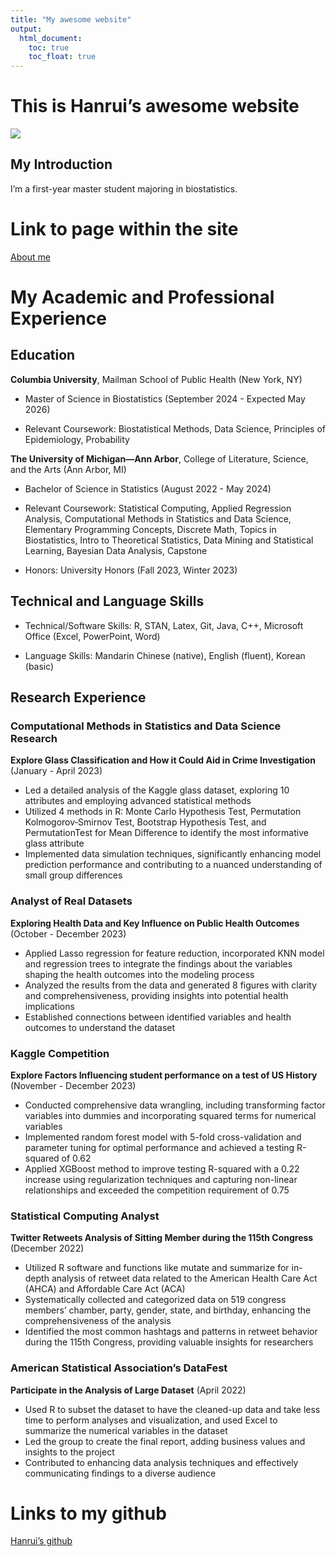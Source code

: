 ```yaml
---
title: "My awesome website"
output: 
  html_document:
    toc: true
    toc_float: true
---
```


# This is Hanrui's awesome website

![](https://media.giphy.com/media/drXGoW1iudhKw/giphy.gif)


## My Introduction

I'm a first-year master student majoring in biostatistics.


# Link to page within the site

[About me](about.html)



# My Academic and Professional Experience

## Education

**Columbia University**, Mailman School of Public Health (New York, NY)

* Master of Science in Biostatistics (September 2024 - Expected May 2026)

* Relevant Coursework: Biostatistical Methods, Data Science, Principles of Epidemiology, Probability

**The University of Michigan—Ann Arbor**, College of Literature, Science, and the Arts (Ann Arbor, MI)

* Bachelor of Science in Statistics (August 2022 - May 2024)

* Relevant Coursework: Statistical Computing, Applied Regression Analysis, Computational Methods in Statistics and Data Science, Elementary Programming Concepts, Discrete Math, Topics in Biostatistics, Intro to Theoretical Statistics, Data Mining and Statistical Learning, Bayesian Data Analysis, Capstone

* Honors: University Honors (Fall 2023, Winter 2023)

## Technical and Language Skills

* Technical/Software Skills: R, STAN, Latex, Git, Java, C++, Microsoft Office (Excel, PowerPoint, Word)

* Language Skills: Mandarin Chinese (native), English (fluent), Korean (basic)

## Research Experience

### Computational Methods in Statistics and Data Science Research

**Explore Glass Classification and How it Could Aid in Crime Investigation** (January - April 2023)

* Led a detailed analysis of the Kaggle glass dataset, exploring 10 attributes and employing advanced statistical methods
* Utilized 4 methods in R: Monte Carlo Hypothesis Test, Permutation Kolmogorov‐Smirnov Test, Bootstrap Hypothesis Test, and PermutationTest for Mean Difference to identify the most informative glass attribute
* Implemented data simulation techniques, significantly enhancing model prediction performance and contributing to a nuanced understanding of small group differences

### Analyst of Real Datasets

**Exploring Health Data and Key Influence on Public Health Outcomes** (October - December 2023)

* Applied Lasso regression for feature reduction, incorporated KNN model and regression trees to integrate the findings about the variables shaping the health outcomes into the modeling process
* Analyzed the results from the data and generated 8 figures with clarity and comprehensiveness, providing insights into potential health implications
* Established connections between identified variables and health outcomes to understand the dataset

### Kaggle Competition

**Explore Factors Influencing student performance on a test of US History** (November - December 2023)

* Conducted comprehensive data wrangling, including transforming factor variables into dummies and incorporating squared terms for numerical variables
* Implemented random forest model with 5-fold cross-validation and parameter tuning for optimal performance and achieved a testing R-squared of 0.62
* Applied XGBoost method to improve testing R-squared with a 0.22 increase using regularization techniques and capturing non-linear relationships and exceeded the competition requirement of 0.75

### Statistical Computing Analyst

**Twitter Retweets Analysis of Sitting Member during the 115th Congress** (December 2022)

* Utilized R software and functions like mutate and summarize for in-depth analysis of retweet data related to the American Health Care Act (AHCA) and Affordable Care Act (ACA)
* Systematically collected and categorized data on 519 congress members’ chamber, party, gender, state, and birthday, enhancing the comprehensiveness of the analysis
* Identified the most common hashtags and patterns in retweet behavior during the 115th Congress, providing valuable insights for researchers

### American Statistical Association’s DataFest

**Participate in the Analysis of Large Dataset** (April 2022)

* Used R to subset the dataset to have the cleaned-up data and take less time to perform analyses and visualization, and used Excel to summarize the numerical variables in the dataset
* Led the group to create the final report, adding business values and insights to the project
* Contributed to enhancing data analysis techniques and effectively communicating findings to a diverse audience


# Links to my github

[Hanrui's github](https://github.com/hanruili)


